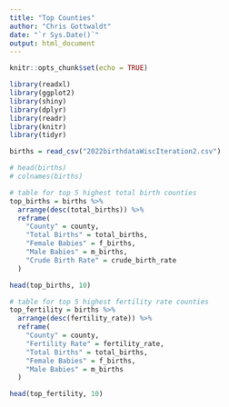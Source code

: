 ```yaml
---
title: "Top Counties"
author: "Chris Gottwaldt"
date: "`r Sys.Date()`"
output: html_document
---
```


```r
knitr::opts_chunk$set(echo = TRUE)

library(readxl)
library(ggplot2)
library(shiny)
library(dplyr)
library(readr)
library(knitr)
library(tidyr)
```

```r
births = read_csv("2022birthdataWiscIteration2.csv")

# head(births)
# colnames(births)
```

```r
# table for top 5 highest total birth counties
top_births = births %>%
  arrange(desc(total_births)) %>%
  reframe(
    "County" = county,
    "Total Births" = total_births,
    "Female Babies" = f_births,
    "Male Babies" = m_births,
    "Crude Birth Rate" = crude_birth_rate
  )

head(top_births, 10)
```

```r
# table for top 5 highest fertility rate counties
top_fertility = births %>%
  arrange(desc(fertility_rate)) %>%
  reframe(
    "County" = county,
    "Fertility Rate" = fertility_rate,
    "Total Births" = total_births,
    "Female Babies" = f_births,
    "Male Babies" = m_births
  )

head(top_fertility, 10)
```







